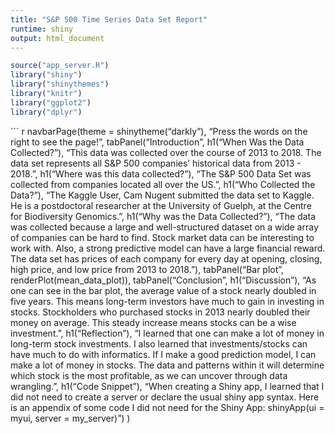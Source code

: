 ```yaml
---
title: "S&P 500 Time Series Data Set Report"
runtime: shiny
output: html_document
---
```

```r
source("app_server.R")
library("shiny")
library("shinythemes")
library("knitr")
library("ggplot2")
library("dplyr")
```
``` r
navbarPage(theme = shinytheme("darkly"),
           "Press the words on the right to see the page!",
                   tabPanel("Introduction",
                            h1("When Was the Data Collected?"),
                          "This data was collected over the course of 2013 to                                           2018. The data set represents all S&P 500                                                 companies' historical data from 2013 - 2018.",
                            h1("Where was this data collected?"),
                                         "The S&P 500 Data Set was collected from                                                   companies located all over the US.",
                            h1("Who Collected the Data?"),
                                         "The Kaggle User, Cam Nugent submitted the data                                            set to Kaggle. He is a postdoctoral
                                          researcher at the University of Guelph, 
                                          at the Centre for Biodiversity Genomics.",
                            h1("Why was the Data Collected?"),
                               "The data was collected because a large and well-structured                                 dataset on a wide array of companies can be hard to find.                                 Stock market data can be interesting to work with. Also, a                                 strong predictive model can have a large financial reward.
                                The data set has prices of each company for every day at                                  opening, closing, high price, and low price from 2013 to                                  2018."),
                   tabPanel("Bar plot", renderPlot(mean_data_plot)),
                   tabPanel("Conclusion", h1("Discussion"), 
                            "As one can see in the bar plot, the average value
                             of a stock nearly doubled in five years. This means
                             long-term investors have much to gain in
                             investing in stocks. Stockholders who purchased
                             stocks in 2013 nearly doubled their money on average.
                             This steady increase means stocks can be a wise 
                             investment.", 
                             h1("Reflection"),
                            "I learned that one can make a
                             lot of money in long-term stock 
                             investments. I also learned that
                             investments/stocks can have much to
                             do with informatics. If I make a 
                             good prediction model, I can make 
                             a lot of money in stocks. The data 
                             and patterns within it will determine
                             which stock is the most profitable, as
                             we can uncover through data wrangling.",
                             h1("Code Snippet"), 
                             "When creating a Shiny app, I learned
                              that I did not need to create a server
                              or declare the usual shiny app syntax.
                              Here is an appendix of some code I did 
                              not need for the Shiny App: 
                              shinyApp(ui = myui, server = my_server)")
                            )